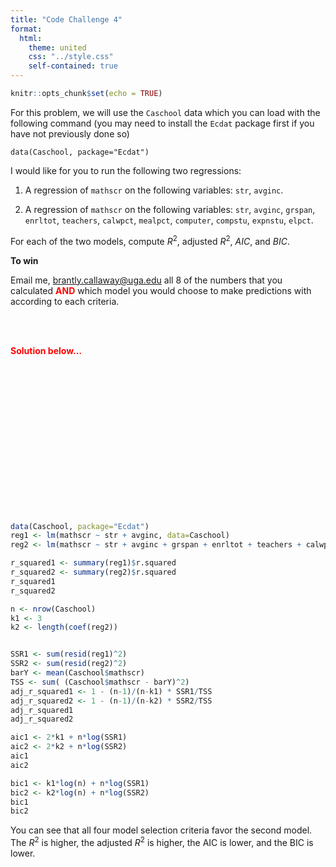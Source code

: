 ```yaml
---
title: "Code Challenge 4"
format:
  html:
    theme: united
    css: "../style.css"
    self-contained: true
---
```


```r
knitr::opts_chunk$set(echo = TRUE)
```


$$\newcommand{\E}{\mathbb{E}}$$

For this problem, we will use the `Caschool` data which you can load with the following command (you may need to install the `Ecdat` package first if you have not previously done so)

`data(Caschool, package="Ecdat")`

I would like for you to run the following two regressions:

1. A regression of `mathscr` on the following variables: `str`, `avginc`.

2. A regression of `mathscr` on the following variables: `str`, `avginc`, `grspan`, `enrltot`, `teachers`, `calwpct`, `mealpct`, `computer`, `compstu`, `expnstu`, `elpct`.

For each of the two models, compute $R^2$, adjusted $R^2$, $AIC$, and $BIC$.


**To win**

Email me, [brantly.callaway@uga.edu](mailto://brantly.callaway@uga.edu) all 8 of the numbers that you calculated <span style="color:red; font-weight:bold">AND</span> which model you would choose to make predictions with according to each criteria.

<br><br>

<span style="color:red; font-weight:bold">Solution below...</span>

<br><br><br><br><br><br><br><br><br><br><br><br><br><br>

```r
data(Caschool, package="Ecdat")
reg1 <- lm(mathscr ~ str + avginc, data=Caschool)
reg2 <- lm(mathscr ~ str + avginc + grspan + enrltot + teachers + calwpct + mealpct + computer + compstu + expnstu + elpct, data=Caschool)

r_squared1 <- summary(reg1)$r.squared
r_squared2 <- summary(reg2)$r.squared
r_squared1
r_squared2

n <- nrow(Caschool)
k1 <- 3
k2 <- length(coef(reg2))


SSR1 <- sum(resid(reg1)^2)
SSR2 <- sum(resid(reg2)^2)
barY <- mean(Caschool$mathscr)
TSS <- sum( (Caschool$mathscr - barY)^2)
adj_r_squared1 <- 1 - (n-1)/(n-k1) * SSR1/TSS
adj_r_squared2 <- 1 - (n-1)/(n-k2) * SSR2/TSS
adj_r_squared1
adj_r_squared2

aic1 <- 2*k1 + n*log(SSR1)
aic2 <- 2*k2 + n*log(SSR2)
aic1
aic2

bic1 <- k1*log(n) + n*log(SSR1)
bic2 <- k2*log(n) + n*log(SSR2)
bic1
bic2
```

You can see that all four model selection criteria favor the second model.  The $R^2$ is higher, the adjusted $R^2$ is higher, the AIC is lower, and the BIC is lower.

